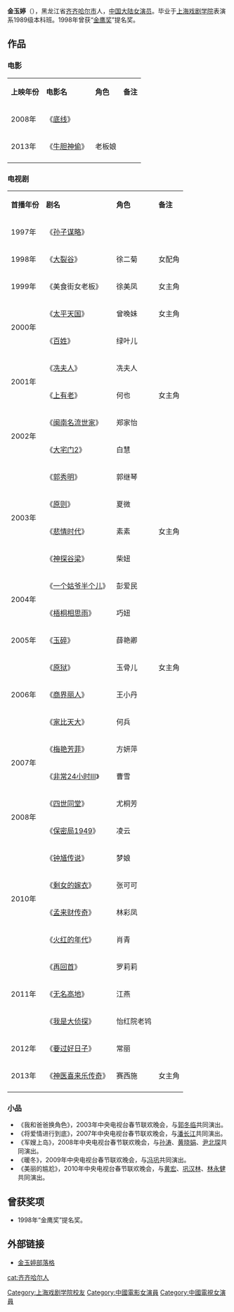 {{BLP unsourced|time=2021-11-01T12:16:05+00:00}}
{{藝人
|type=女演员
| 姓名 = 金玉婷
| 籍貫 = {{CHN}}[[黑龙江省|黑龙江省]][[齐齐哈尔市|齐齐哈尔市]]
| 出生日期 = {{Birth date and age|1975|11|21}}
| 出生地點 = 
| 職業 = 演员
| 活躍年代 = 1997年至今
}}

'''金玉婷'''（{{bd|1975年|11月21日||catIdx=Jin}}），黑龙江省[[齐齐哈尔市|齐齐哈尔市]]人，[[中国大陆|中国大陆]][[女演员|女演员]]。毕业于[[上海戏剧学院|上海戏剧学院]]表演系1989级本科班。1998年曾获“[[金鹰奖|金鹰奖]]”提名奖。 

==作品==
===电影===
{| class="wikitable"
|- style="background:pink; color:black" align="center"
| '''上映年份''' ||  '''电影名''' || '''角色''' ||'''备注'''
|-
|2008年||《[[底线|底线]]》||||
|-
|2013年||《[[牛胆神偷|牛胆神偷]]》||老板娘||
|-
|}

=== 电视剧 ===
{| class="wikitable"
|- style="background:pink; color:black" align="center"
|'''首播年份'''||'''剧名'''||'''角色'''||'''备注'''
|-
|rowspan="1"|1997年||《[[孙子谋略|孙子谋略]]》|| ||
|-
|rowspan="1"|1998年||《[[大裂谷|大裂谷]]》||徐二菊||女配角
|-
|rowspan="1"|1999年||《美食街女老板》||徐美凤||女主角
|-
|rowspan="2"|2000年||《[[太平天國_(2000年電視劇)|太平天国]]》||曾晚妹||女主角
|-
|《[[百姓|百姓]]》||绿叶儿||
|-
|rowspan="2"|2001年||《[[冼夫人|冼夫人]]》||冼夫人||
|-
|《[[上有老|上有老]]》||何也||女主角
|-
|rowspan="2"|2002年||《[[闽南名流世家|闽南名流世家]]》||郑家怡||
|-
|《[[大宅门2|大宅门2]]》||白慧||
|-
|rowspan="4"|2003年||《[[郭秀明|郭秀明]]》||郭继琴||
|-
|《[[原则|原则]]》||夏微||
|-
|《[[悲情时代|悲情时代]]》||素素||女主角
|-
|《[[神探谷梁|神探谷梁]]》||柴妞||
|-
|rowspan="2"|2004年||《[[一个姑爷半个儿|一个姑爷半个儿]]》||彭爱民||
|-
|《[[梧桐相思雨|梧桐相思雨]]》||巧妞||
|-
|rowspan="1"|2005年||《[[玉碎|玉碎]]》||薛艳卿||
|-
|rowspan="3"|2006年||《[[原狱|原狱]]》||玉骨儿||女主角
|-
|《[[商界丽人|商界丽人]]》||王小丹||
|-
|《[[家比天大|家比天大]]》||何兵||
|-
|rowspan="2"|2007年||《[[梅艳芳菲|梅艳芳菲]]》||方妍萍||
|-
|《[[非常24小时Ⅲ|非常24小时Ⅲ]]》||曹雪||
|-
|rowspan="2"|2008年||《[[四世同堂|四世同堂]]》||尤桐芳||
|-
|《[[保密局1949|保密局1949]]》||凌云||
|-
|rowspan="4"|2010年||《[[钟馗传说|钟馗传说]]》||梦娘||
|-
|《[[剩女的嫁衣|剩女的嫁衣]]》||张可可||
|-
|《[[孟来财传奇|孟来财传奇]]》||林彩凤||
|-
|《[[火红的年代|火红的年代]]》||肖青||
|-
|rowspan="3"|2011年||《[[再回首|再回首]]》||罗莉莉||
|-
|《[[无名高地|无名高地]]》||江燕||
|-
|《[[我是大侦探|我是大侦探]]》||怡红院老鸨||
|-
|rowspan="1"|2012年||《[[要过好日子|要过好日子]]》||常丽||
|-
|rowspan="1"|2013年||《[[神医喜来乐传奇|神医喜来乐传奇]]》||赛西施||女主角
|-
|}

===小品===
*《我和爸爸换角色》，2003年中央电视台春节联欢晚会，与[[郭冬临|郭冬临]]共同演出。
*《将爱情进行到底》，2007年中央电视台春节联欢晚会，与[[潘长江|潘长江]]共同演出。
*《军嫂上岛》，2008年中央电视台春节联欢晚会，与[[孙涛|孙涛]]、[[黄晓娟|黄晓娟]]、[[尹北琛|尹北琛]]共同演出。
*《暖冬》，2009年中央电视台春节联欢晚会，与[[冯巩|冯巩]]共同演出。
*《美丽的尴尬》，2010年中央电视台春节联欢晚会，与[[黄宏_(演员)|黄宏]]、[[巩汉林|巩汉林]]、[[林永健|林永健]]共同演出。

==曾获奖项==
*1998年“金鹰奖”提名奖。

==外部链接==
*[http://blog.sina.com.cn/jinyuting1121 金玉婷部落格] {{Wayback|url=http://blog.sina.com.cn/jinyuting1121|date=20071220072052}}

{{DEFAULTSORT:jin yuting}}
[[cat:齐齐哈尔人|cat:齐齐哈尔人]]
[[Category:上海戏剧学院校友|Category:上海戏剧学院校友]]
[[Category:中國電影女演員|Category:中國電影女演員]]
[[Category:中國電視女演員|Category:中國電視女演員]]